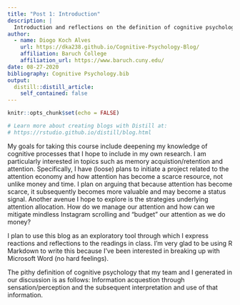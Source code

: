 ```yaml
---
title: "Post 1: Introduction"
description: |
  Introduction and reflections on the definition of cognitive psychology.
author:
  - name: Diogo Koch Alves
    url: https://dka238.github.io/Cognitive-Psychology-Blog/
    affiliation: Baruch College
    affiliation_url: https://www.baruch.cuny.edu/
date: 08-27-2020
bibliography: Cognitive Psychology.bib
output:
  distill::distill_article:
    self_contained: false
---
```


```r
knitr::opts_chunk$set(echo = FALSE)

# Learn more about creating blogs with Distill at:
# https://rstudio.github.io/distill/blog.html

```

My goals for taking this course include deepening my knowledge of cognitive processes that I hope to include in my own research. I am particularly interested in topics such as memory acquistion/retention and attention. Specifically, I have (loose) plans to initiate a project related to the attention economy and how attention has become a scarce resource, not unlike money and time. I plan on arguing that because attention has become scarce, it subsequently becomes more valuable and may become a status signal. Another avenue I hope to explore is the strategies underlying attention allocation. How do we manage our attention and how can we mitigate mindless Instagram scrolling and "budget" our attention as we do money?

I plan to use this blog as an exploratory tool through which I express reactions and reflections to the readings in class. I'm very glad to be using R Markdown to write this because I've been interested in breaking up with Microsoft Word (no hard feelings).

The pithy definition of cognitive psychology that my team and I generated in our discussion is as follows:
Information acquestion through sensation/perception and the subsequent interpretation and use of that information.